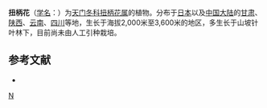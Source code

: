 {{Speciesbox
| genus = Streptopus
| species = obtusatus
| authority = Fassett
}}

'''扭柄花'''（[[学名|学名]]：{{lang|la|''Streptopus obtusatus''}}）为[[天门冬科|天门冬科]][[扭柄花属|扭柄花属]]的植物。分布于[[日本|日本]]以及[[中国大陆|中国大陆]]的[[甘肃|甘肃]]、[[陕西|陕西]]、[[云南|云南]]、[[四川|四川]]等地，生长于海拔2,000米至3,600米的地区，多生长于山坡针叶林下，目前尚未由人工引种栽培。

== 参考文献 ==
<div class="references-small">
* {{cite web| url =http://www.bioinfo.cn/db05/KmzwSpecies.php?action=view&id=5780| title =扭柄花| work =《中国高等植物数据库全库》| publisher =中国科学院微生物研究所| author =昆明植物研究所| accessdate =2009-02-26| deadurl =yes| archiveurl =https://web.archive.org/web/20160305054750/http://www.bioinfo.cn/db05/KmzwSpecies.php?action=view&id=5780| archivedate =2016-03-05}}
</div>
{{Taxonbar|from=Q11076228}}

[[Category:扭柄花属|N]]


{{植物小作品}}